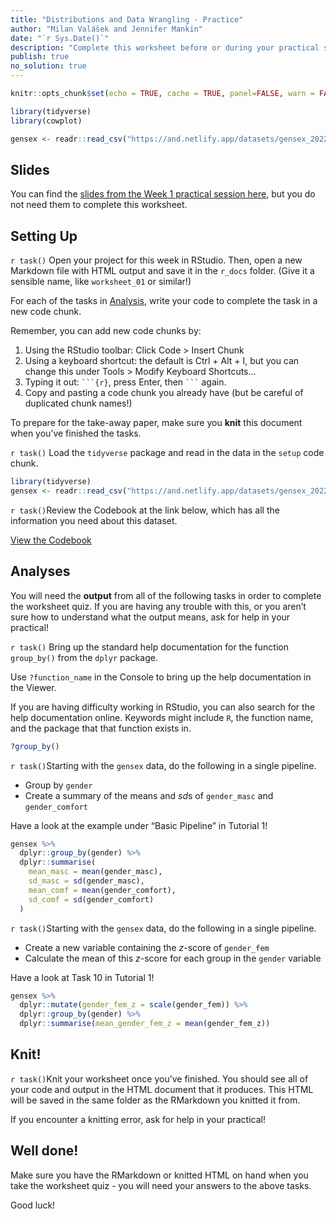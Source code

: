 ```yaml
---
title: "Distributions and Data Wrangling - Practice"
author: "Milan Valášek and Jennifer Mankin"
date: "`r Sys.Date()`"
description: "Complete this worksheet before or during your practical session in the same week. You will need the results to complete the worksheet quiz that we will do in the second half of the practical session."
publish: true
no_solution: true
---
```


```r
knitr::opts_chunk$set(echo = TRUE, cache = TRUE, panel=FALSE, warn = FALSE, message = FALSE)

library(tidyverse)
library(cowplot)

gensex <- readr::read_csv("https://and.netlify.app/datasets/gensex_2022.csv")
```

## Slides

You can find the [slides from the Week 1 practical session here](https://and.netlify.app/docs/prac_01_slides.html), but you do not need them to complete this worksheet.

## Setting Up

`r task()` Open your project for this week in RStudio. Then, open a new Markdown file with HTML output and save it in the `r_docs` folder. (Give it a sensible name, like `worksheet_01` or similar!) 

For each of the tasks in [Analysis](## Analysis), write your code to complete the task in a new code chunk.

:::{.box}
Remember, you can add new code chunks by:

1. Using the RStudio toolbar: Click Code > Insert Chunk
1. Using a keyboard shortcut: the default is Ctrl + Alt + I, but you can change this under Tools > Modify Keyboard Shortcuts...
1. Typing it out: <code>&#96;&#96;&#96;</code>`{r}`, press Enter, then <code>&#96;&#96;&#96;</code> again. 
1. Copy and pasting a code chunk you already have (but be careful of duplicated chunk names!)
:::

To prepare for the take-away paper, make sure you **knit** this document when you've finished the tasks.

`r task()` Load the `tidyverse` package and read in the data in the `setup` code chunk.

```r
library(tidyverse)
gensex <- readr::read_csv("https://and.netlify.app/datasets/gensex_2022.csv")
```

`r task()`Review the Codebook at the link below, which has all the information you need about this dataset.

[View the Codebook](https://and.netlify.app/docs/gensex_codebook.html)

## Analyses

You will need the **output** from all of the following tasks in order to complete the worksheet quiz. If you are having any trouble with this, or you aren't sure how to understand what the output means, ask for help in your practical!

`r task()` Bring up the standard help documentation for the function `group_by()` from the `dplyr` package.

:::{.hint}
Use `?function_name` in the Console to bring up the help documentation in the Viewer.

If you are having difficulty working in RStudio, you can also search for the help documentation online. Keywords might include `R`, the function name, and the package that that function exists in.
:::

```r
?group_by()
```

`r task()`Starting with the `gensex` data, do the following in a single pipeline.

- Group by `gender`
- Create a summary of the means and *sd*s of `gender_masc` and `gender_comfort`

:::{.hint}
Have a look at the example under "Basic Pipeline" in Tutorial 1!
:::

```r
gensex %>%
  dplyr::group_by(gender) %>%
  dplyr::summarise(
    mean_masc = mean(gender_masc),
    sd_masc = sd(gender_masc),
    mean_comf = mean(gender_comfort),
    sd_comf = sd(gender_comfort)
  )
```

`r task()`Starting with the `gensex` data, do the following in a single pipeline.

- Create a new variable containing the *z*-score of `gender_fem`
- Calculate the mean of this *z*-score for each group in the `gender` variable

:::{.hint}
Have a look at Task 10 in Tutorial 1!
:::

```r
gensex %>%
  dplyr::mutate(gender_fem_z = scale(gender_fem)) %>%
  dplyr::group_by(gender) %>%
  dplyr::summarise(mean_gender_fem_z = mean(gender_fem_z))
```

## Knit!

`r task()`Knit your worksheet once you've finished. You should see all of your code and output in the HTML document that it produces. This HTML will be saved in the same folder as the RMarkdown you knitted it from.

If you encounter a knitting error, ask for help in your practical!

## Well done!

Make sure you have the RMarkdown or knitted HTML on hand when you take the worksheet quiz - you will need your answers to the above tasks.

Good luck!
